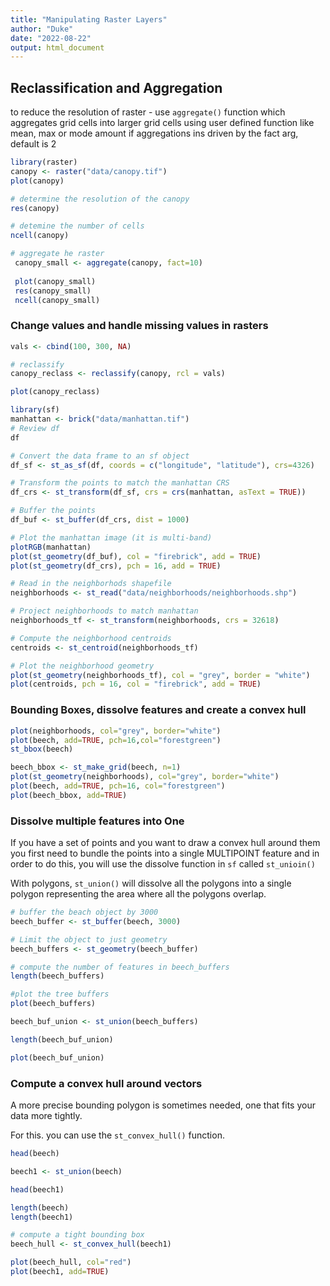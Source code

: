 ```yaml
---
title: "Manipulating Raster Layers"
author: "Duke"
date: "2022-08-22"
output: html_document
---
```


## Reclassification and Aggregation

to reduce the resolution of raster - use `aggregate()` function which aggregates grid cells into larger grid cells using user defined function like mean, max or mode amount if aggregations ins driven by the fact arg, default is 2

```r
library(raster)
canopy <- raster("data/canopy.tif")
plot(canopy)

# determine the resolution of the canopy
res(canopy)

# detemine the number of cells
ncell(canopy)

# aggregate he raster
 canopy_small <- aggregate(canopy, fact=10)
 
 plot(canopy_small)
 res(canopy_small)
 ncell(canopy_small)
```

### Change values and handle missing values in rasters

```r
vals <- cbind(100, 300, NA)

# reclassify 
canopy_reclass <- reclassify(canopy, rcl = vals)

plot(canopy_reclass)
```

```r
library(sf)
manhattan <- brick("data/manhattan.tif")
# Review df
df

# Convert the data frame to an sf object             
df_sf <- st_as_sf(df, coords = c("longitude", "latitude"), crs=4326)

# Transform the points to match the manhattan CRS
df_crs <- st_transform(df_sf, crs = crs(manhattan, asText = TRUE))

# Buffer the points
df_buf <- st_buffer(df_crs, dist = 1000)

# Plot the manhattan image (it is multi-band)
plotRGB(manhattan)
plot(st_geometry(df_buf), col = "firebrick", add = TRUE)
plot(st_geometry(df_crs), pch = 16, add = TRUE)
```

```r
# Read in the neighborhods shapefile
neighborhoods <- st_read("data/neighborhoods/neighborhoods.shp")

# Project neighborhoods to match manhattan
neighborhoods_tf <- st_transform(neighborhoods, crs = 32618)

# Compute the neighborhood centroids
centroids <- st_centroid(neighborhoods_tf)

# Plot the neighborhood geometry
plot(st_geometry(neighborhoods_tf), col = "grey", border = "white")
plot(centroids, pch = 16, col = "firebrick", add = TRUE)
```

### Bounding Boxes, dissolve features and create a convex hull

```r
plot(neighborhoods, col="grey", border="white")
plot(beech, add=TRUE, pch=16,col="forestgreen")
st_bbox(beech)

beech_bbox <- st_make_grid(beech, n=1)
plot(st_geometry(neighborhoods), col="grey", border="white")
plot(beech, add=TRUE, pch=16, col="forestgreen")
plot(beech_bbox, add=TRUE)
```

### Dissolve multiple features into One

If you have a set of points and you want to draw a convex hull around them you first need to bundle the points into a single MULTIPOINT feature and in order to do this, you will use the dissolve function in `sf` called `st_unioin()`

With polygons, `st_union()` will dissolve all the polygons into a single polygon representing the area where all the polygons overlap.

```r
# buffer the beach object by 3000
beech_buffer <- st_buffer(beech, 3000)

# Limit the object to just geometry
beech_buffers <- st_geometry(beech_buffer)

# compute the number of features in beech_buffers
length(beech_buffers)

#plot the tree buffers
plot(beech_buffers)

beech_buf_union <- st_union(beech_buffers)

length(beech_buf_union)

plot(beech_buf_union)
```

### Compute a convex hull around vectors

A more precise bounding polygon is sometimes needed, one that fits your data more tightly.

For this. you can use the `st_convex_hull()` function.

```r
head(beech)

beech1 <- st_union(beech)

head(beech1)

length(beech)
length(beech1)

# compute a tight bounding box
beech_hull <- st_convex_hull(beech1)

plot(beech_hull, col="red")
plot(beech1, add=TRUE)
```
